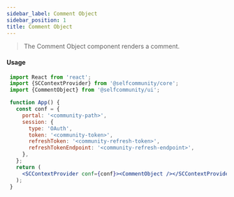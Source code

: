 ```yaml
---
sidebar_label: Comment Object
sidebar_position: 1
title: Comment Object
---
```


> The Comment Object component renders a comment.


<Logged><CommentObject/></Logged>

#### Usage

```jsx
 import React from 'react';
 import {SCContextProvider} from '@selfcommunity/core';
 import {CommentObject} from '@selfcommunity/ui';

 function App() {
   const conf = {
     portal: '<community-path>',
     session: {
       type: 'OAuth',
       token: '<community-token>',
       refreshToken: '<community-refresh-token>',
       refreshTokenEndpoint: '<community-refresh-endpoint>',
     },
   };
   return (
     <SCContextProvider conf={conf}><CommentObject /></SCContextProvider>
   );
 }
```
